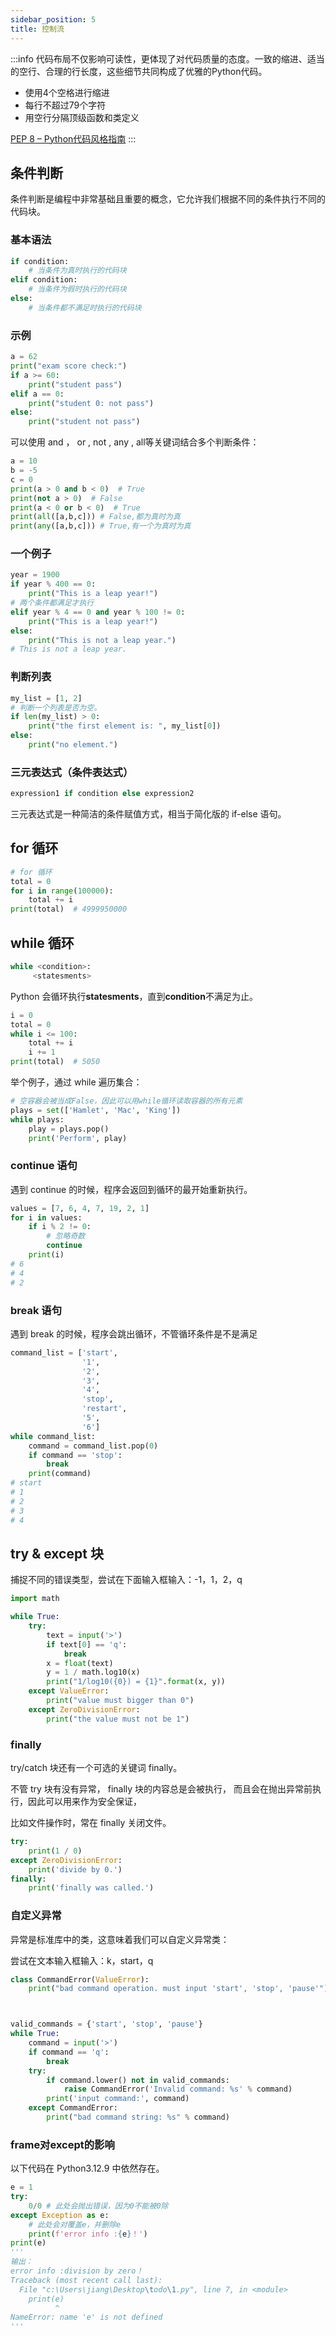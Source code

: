 ```yaml
---
sidebar_position: 5
title: 控制流
---
```

:::info
代码布局不仅影响可读性，更体现了对代码质量的态度。一致的缩进、适当的空行、合理的行长度，这些细节共同构成了优雅的Python代码。

- 使用4个空格进行缩进
- 每行不超过79个字符  
- 用空行分隔顶级函数和类定义

[PEP 8 – Python代码风格指南](https://peps.python.org/pep-0008/)
:::
## 条件判断

条件判断是编程中非常基础且重要的概念，它允许我们根据不同的条件执行不同的代码块。

### 基本语法

```python showLineNumbers
if condition:
    # 当条件为真时执行的代码块
elif condition:
    # 当条件为假时执行的代码块
else:
    # 当条件都不满足时执行的代码块
```

### 示例

```python
a = 62
print("exam score check:")
if a >= 60:
    print("student pass")
elif a == 0:
    print("student 0: not pass")
else:
    print("student not pass")
```

可以使用 and ， or , not , any , all等关键词结合多个判断条件：

```python showLineNumbers
a = 10
b = -5
c = 0
print(a > 0 and b < 0)  # True
print(not a > 0)  # False
print(a < 0 or b < 0)  # True
print(all([a,b,c])) # False,都为真时为真
print(any([a,b,c])) # True,有一个为真时为真
```

### 一个例子

```python showLineNumbers
year = 1900
if year % 400 == 0:
    print("This is a leap year!")
# 两个条件都满足才执行
elif year % 4 == 0 and year % 100 != 0:
    print("This is a leap year!")
else:
    print("This is not a leap year.")
# This is not a leap year.
```

### 判断列表

```python
my_list = [1, 2]
# 判断一个列表是否为空。
if len(my_list) > 0:
    print("the first element is: ", my_list[0])
else:
    print("no element.")

```


### 三元表达式（条件表达式）

```python
expression1 if condition else expression2
```

三元表达式是一种简洁的条件赋值方式，相当于简化版的 if-else 语句。

## for 循环

```python
# for 循环
total = 0
for i in range(100000):
    total += i
print(total)  # 4999950000
```

## while 循环

```python
while <condition>:
     <statesments>

```

Python 会循环执行**statesments**，直到**condition**不满足为止。

```python
i = 0
total = 0
while i <= 100:
    total += i
    i += 1
print(total)  # 5050
```

举个例子，通过 while 遍历集合：

```python
# 空容器会被当成False，因此可以用while循环读取容器的所有元素
plays = set(['Hamlet', 'Mac', 'King'])
while plays:
    play = plays.pop()
    print('Perform', play)
```

### continue 语句

遇到 continue 的时候，程序会返回到循环的最开始重新执行。

```python
values = [7, 6, 4, 7, 19, 2, 1]
for i in values:
    if i % 2 != 0:
        # 忽略奇数
        continue
    print(i)
# 6
# 4
# 2
```

### break 语句

遇到 break 的时候，程序会跳出循环，不管循环条件是不是满足

```python
command_list = ['start',
                '1',
                '2',
                '3',
                '4',
                'stop',
                'restart',
                '5',
                '6']
while command_list:
    command = command_list.pop(0)
    if command == 'stop':
        break
    print(command)
# start
# 1
# 2
# 3
# 4

```


## try & except 块

捕捉不同的错误类型，尝试在下面输入框输入：-1，1，2，q

```python
import math

while True:
    try:
        text = input('>')
        if text[0] == 'q':
            break
        x = float(text)
        y = 1 / math.log10(x)
        print("1/log10({0}) = {1}".format(x, y))
    except ValueError:
        print("value must bigger than 0")
    except ZeroDivisionError:
        print("the value must not be 1")

```

### finally

try/catch 块还有一个可选的关键词 finally。

不管 try 块有没有异常， finally 块的内容总是会被执行，
而且会在抛出异常前执行，因此可以用来作为安全保证，

比如文件操作时，常在 finally 关闭文件。

```python
try:
    print(1 / 0)
except ZeroDivisionError:
    print('divide by 0.')
finally:
    print('finally was called.')
```

### 自定义异常

异常是标准库中的类，这意味着我们可以自定义异常类：

尝试在文本输入框输入：k，start，q

```python
class CommandError(ValueError):
    print("bad command operation. must input 'start', 'stop', 'pause'")



valid_commands = {'start', 'stop', 'pause'}
while True:
    command = input('>')
    if command == 'q':
        break
    try:
        if command.lower() not in valid_commands:
            raise CommandError('Invalid command: %s' % command)
        print('input command:', command)
    except CommandError:
        print("bad command string: %s" % command)

```

### frame对except的影响

以下代码在 Python3.12.9 中依然存在。

```python showLineNumbers
e = 1
try:
    0/0 # 此处会抛出错误，因为0不能被0除
except Exception as e:
    # 此处会对覆盖e，并删除e
    print(f'error info :{e}！')
print(e)
'''
输出：
error info :division by zero！
Traceback (most recent call last):
  File "c:\Users\jiang\Desktop\todo\1.py", line 7, in <module>
    print(e)
          ^
NameError: name 'e' is not defined
'''
```